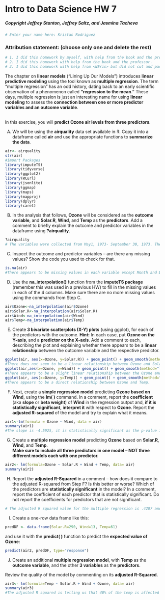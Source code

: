 # Intro to Data Science HW 7
##### Copyright Jeffrey Stanton, Jeffrey Saltz, and Jasmina Tacheva


```r
# Enter your name here: Kristan Rodriguez
```

### Attribution statement: (choose only one and delete the rest)


```r
# 1. I did this homework by myself, with help from the book and the professor.
# 2. I did this homework with help from the book and the professor.
# 3. I did this homework with help from <NErin> but did not cut and paste any code.
```

The chapter on **linear models** (“Lining Up Our Models”) introduces **linear predictive modeling** using the tool known as **multiple regression**. The term “multiple regression” has an odd history, dating back to an early scientific observation of a phenomenon called **“regression to the mean.”** These days, multiple regression is just an interesting name for using **linear modeling** to assess the **connection between one or more predictor variables and an outcome variable**. 


<br>In this exercise, you will **predict Ozone air levels from three predictors**.

A.	We will be using the **airquality** data set available in R. Copy it into a dataframe called **air** and use the appropriate functions to **summarize the data**. 


```r
air<- airquality
str(air)
#Import Packages
library(imputeTS)
library(tidyverse)
library(ggplot2)
library(RCurl)
library(jsonlite)
library(ggmap)
library(maps)
library(mapproj)
library(dplyr)
library(caret)
```

B.	In the analysis that follows, **Ozone** will be considered as the **outcome variable**, and **Solar.R**, **Wind**, and **Temp** as the **predictors**. Add a comment to briefly explain the outcome and predictor variables in the dataframe using **?airquality**.


```r
?airquality
# The variables were collected from May1, 1973- September 30, 1973. The mean Ozone are calculated in parts per billion, the Solar R. is the radiation in the frequency, the wind is the average speed of wind per miles an hour, and the Temp is the maximum daily temperature in degrees Fahrenheit.
```

C.	Inspect the outcome and predictor variables – are there any missing values? Show the code you used to check for that.


```r
is.na(air)
#There appears to be missing values in each variable except Month and Day
```

D.	Use the **na_interpolation()** function from the **imputeTS package** (remember this was used in a previous HW) to fill in the missing values in each of the 4 columns. Make sure there are no more missing values using the commands from Step C.


```r
air$Ozone<-na_interpolation(air$Ozone)
air$Solar.R<-na_interpolation(air$Solar.R)
air$Wind<-na_interpolation(air$Wind)
air$Temp<-na_interpolation(air$Temp)
```

E.	Create **3 bivariate scatterplots (X-Y) plots** (using ggplot), for each of the predictors with the outcome. **Hint:** In each case, put **Ozone on the Y-axis**, and a **predictor on the X-axis**. Add a comment to each, describing the plot and explaining whether there appears to be a **linear relationship** between the outcome variable and the respective predictor.


```r
ggplot(air, aes(x=Ozone, y=Solar.R)) + geom_point() + geom_smooth(method="lm")
#There does not seem to be a linear relationship between Ozone and Solar Radiation.
ggplot(air,aes(x=Ozone, y=Wind)) + geom_point() + geom_smooth(method="lm")
#There appears to be a slight linear relationship between the Ozone and Wind.
ggplot(air, aes(x=Ozone, y=Temp)) + geom_point() + geom_smooth(method="lm")
#There appears to be a direct relationship between Ozone and Temp.
```

F.	Next, create a **simple regression model** predicting **Ozone based on Wind**, using the **lm( )** command. In a comment, report the **coefficient** (aka **slope** or **beta weight**) of **Wind** in the regression output and, **if it is statistically significant**, **interpret it** with respect to **Ozone**. Report the **adjusted R-squared** of the model and try to explain what it means. 


```r
air1<-lm(formula = Ozone ~ Wind, data = air)
summary(air1)
#The slope is -4.5925, it is statistically significant as the p-value is 2.148e-11, this tells us that there is a direct correlation between how the wind effects the Ozone. The adjusted R squared is 0.2572, which means that the wind accounts for 25% of the Ozone change.
```

G.	Create a **multiple regression model** predicting **Ozone** based on **Solar.R**, **Wind**, and **Temp**.<br> **Make sure to include all three predictors in one model – NOT three different models each with one predictor.**


```r
air2<- lm(formula=Ozone ~ Solar.R + Wind + Temp, data= air)
summary(air2)
```

H.	Report the **adjusted R-Squared** in a comment – how does it compare to the adjusted R-squared from Step F? Is this better or worse? Which of the predictors are **statistically significant** in the model? In a comment, report the coefficient of each predictor that is statistically significant. Do not report the coefficients for predictors that are not significant.


```r
# The adjusted R squared value for the multiple regression is .4207 and the adjusted R squared a from F is .2527. The multiple regression is better than the single regression. In the model Wind and Temp are both statistically significant.The Coefficient Wind is -2.69669, and for Temp it is 1.530.
```

I.	Create a one-row data frame like this: 


```r
predDF <- data.frame(Solar.R=290, Wind=13, Temp=61)
```

 and use it with the **predict( )** function to predict the **expected value of Ozone**:


```r
predict(air2, predDF, type="response")
```

J.	Create an additional **multiple regression model**, with **Temp** as the **outcome variable**, and the other **3 variables** as the **predictors**. 

Review the quality of the model by commenting on its **adjusted R-Squared**.  


```r
air3<- lm(formula=Temp ~ Solar.R + Wind + Ozone, data= air)
summary(air3)
#The adjusted R squared is telling us that 40% of the temp is affected by the solar R., wind, and Ozone.
```

